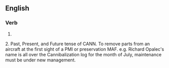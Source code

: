 ==English==

===Verb===
{{head|en|verb form}}

# {{en-past of|cannibalize}}
2. Past, Present, and Future tense of CANN. To remove parts from an aircraft at the first sight of a PMI or preservation MAF.
e.g. Richard Opalec's name is all over the Cannibalization log for the month of July, maintenance must be under new management.